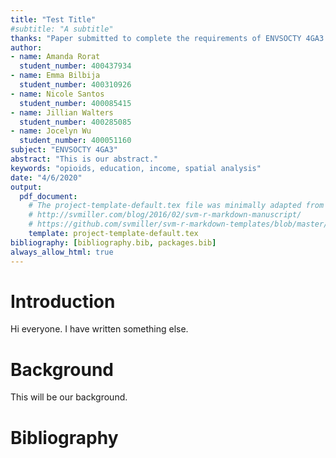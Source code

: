 ```yaml
---
title: "Test Title"
#subtitle: "A subtitle"
thanks: "Paper submitted to complete the requirements of ENVSOCTY 4GA3 Applied Spatial Statistics; with additional edits by Antonio Paez for this version."
author:
- name: Amanda Rorat
  student_number: 400437934
- name: Emma Bilbija
  student_number: 400310926
- name: Nicole Santos
  student_number: 400085415
- name: Jillian Walters
  student_number: 400285085
- name: Jocelyn Wu
  student_number: 400051160
subject: "ENVSOCTY 4GA3"
abstract: "This is our abstract."
keywords: "opioids, education, income, spatial analysis"
date: "4/6/2020"
output:
  pdf_document:
    # The project-template-default.tex file was minimally adapted from Steven V. Miller's template for academic manuscripts. See:
    # http://svmiller.com/blog/2016/02/svm-r-markdown-manuscript/
    # https://github.com/svmiller/svm-r-markdown-templates/blob/master/svm-latex-ms.tex
    template: project-template-default.tex
bibliography: [bibliography.bib, packages.bib]
always_allow_html: true
---
```


# Introduction 

Hi everyone. I have written something else. 


# Background 

This will be our background. 


# Bibliography 
